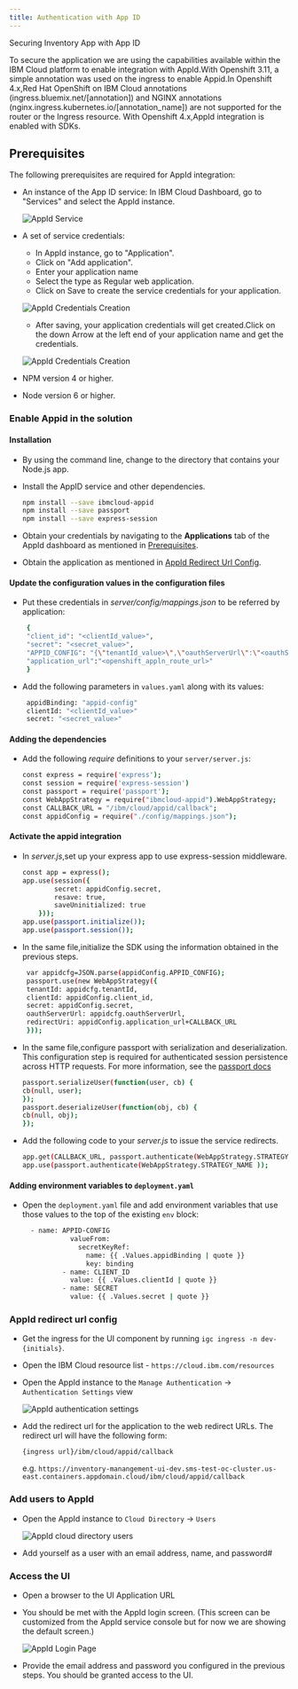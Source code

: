 ```yaml
---
title: Authentication with App ID
---
```



<PageDescription>

Securing Inventory App with App ID

</PageDescription>

To secure the application we are using the capabilities available within the IBM Cloud platform to enable integration with AppId.With Openshift 3.11,
a simple annotation was used on the ingress to enable Appid.In Openshift 4.x,Red Hat OpenShift on IBM Cloud annotations (ingress.bluemix.net/[annotation]) 
and NGINX annotations (nginx.ingress.kubernetes.io/[annotation_name]) are not supported for the router or the Ingress resource. With Openshift 4.x,AppId 
integration is enabled with SDKs.

## Prerequisites

The following prerequisites are required for AppId integration:
- An instance of the App ID service:
  In IBM Cloud Dashboard, go to "Services" and select the AppId instance.
  
  ![AppId Service](images/AppIdIntegration01.png)

- A set of service credentials:
    - In AppId instance, go to "Application". 
    - Click on "Add application".
    - Enter your application name 
    - Select the type as Regular web application.
    - Click on Save to create the service credentials for your application.
   
    ![AppId Credentials Creation](images/AppIdInt02a.png)

    - After saving, your application credentials will get created.Click on the down Arrow at 
    the left end of your application name and get the credentials.
    
    ![AppId Credentials Creation](images/AppidInt03.png)
    

- NPM version 4 or higher.
- Node version 6 or higher.


### Enable Appid in the solution

#### Installation
-   By using the command line, change to the directory that contains your Node.js app.
-   Install the AppID service and other dependencies.
    ```bash
    npm install --save ibmcloud-appid
    npm install --save passport
    npm install --save express-session
    ```
-  Obtain your credentials by navigating to the <b>Applications</b> tab of the AppId dashboard as mentioned in [Prerequisites](#prerequisites).

- Obtain the application as mentioned in [AppId Redirect Url Config](#AppId_redirect_url_config).

#### Update the configuration values in the configuration files
-  Put these credentials in <i>server/config/mappings.json</i> to be referred by application:
   ```bash
    {
    "client_id": "<clientId_value>",
    "secret": "<secret_value>",
    "APPID_CONFIG": "{\"tenantId_value>\",\"oauthServerUrl\":\"<oauthServer_URL>\"}",
    "application_url":"<openshift_appln_route_url>"
    }
    ```

- Add the following parameters in `values.yaml` along with its values:

   ```bash
    appidBinding: "appid-config"
    clientId: "<clientId_value>"
    secret: "<secret_value>"
    ```
  

#### Adding the dependencies
- Add the following <i>require</i> definitions to your `server/server.js`:

    ```bash
    const express = require('express');
    const session = require('express-session')
    const passport = require('passport');
    const WebAppStrategy = require("ibmcloud-appid").WebAppStrategy;
    const CALLBACK_URL = "/ibm/cloud/appid/callback";
    const appidConfig = require("./config/mappings.json");
    ```

#### Activate the appid integration
- In <i>server.js</i>,set up your express app to use express-session middleware.

    ```bash
    const app = express();
    app.use(session({
            secret: appidConfig.secret,
            resave: true,
            saveUninitialized: true
        }));
    app.use(passport.initialize());
    app.use(passport.session());
    ```

- In the same file,initialize the SDK using the information obtained in the previous steps.
   ```bash
    var appidcfg=JSON.parse(appidConfig.APPID_CONFIG);
    passport.use(new WebAppStrategy({
    tenantId: appidcfg.tenantId,
    clientId: appidConfig.client_id,
    secret: appidConfig.secret,
    oauthServerUrl: appidcfg.oauthServerUrl,
    redirectUri: appidConfig.application_url+CALLBACK_URL
    }));
    ```

-   In the same file,configure passport with serialization and deserialization. This configuration step is required for authenticated session persistence across HTTP requests. For more information, see the [passport docs](http://www.passportjs.org/docs/)
    ```bash
    passport.serializeUser(function(user, cb) {
    cb(null, user);
    });
    passport.deserializeUser(function(obj, cb) {
    cb(null, obj);
    });
    ```

-   Add the following code to your <i>server.js</i> to issue the service redirects.
    ```bash
    app.get(CALLBACK_URL, passport.authenticate(WebAppStrategy.STRATEGY_NAME));
    app.use(passport.authenticate(WebAppStrategy.STRATEGY_NAME ));
    ```    

#### Adding environment variables to `deployment.yaml`
- Open the `deployment.yaml` file and add environment variables that use those values to the top of the existing `env` block:
  ```bash
    - name: APPID-CONFIG
              valueFrom:
                secretKeyRef:
                  name: {{ .Values.appidBinding | quote }}
                  key: binding
            - name: CLIENT_ID
              value: {{ .Values.clientId | quote }}
            - name: SECRET
              value: {{ .Values.secret | quote }}
    ``` 

### AppId redirect url config

- Get the ingress for the UI component by running `igc ingress -n dev-{initials}`.

- Open the IBM Cloud resource list - `https://cloud.ibm.com/resources`

- Open the AppId instance to the `Manage Authentication` -> `Authentication Settings` view

    ![AppId authentication settings](images/appid-authentication-settings.png)

- Add the redirect url for the application to the web redirect URLs. The redirect url will have
the following form:

    `{ingress url}/ibm/cloud/appid/callback`
    
    e.g. `https://inventory-manangement-ui-dev.sms-test-oc-cluster.us-east.containers.appdomain.cloud/ibm/cloud/appid/callback`

### Add users to AppId

- Open the AppId instance to `Cloud Directory` -> `Users`

    ![AppId cloud directory users](images/appid-cloud-directory-users.png)

- Add yourself as a user with an email address, name, and password#

### Access the UI

- Open a browser to the UI Application URL

- You should be met with the AppId login screen. (This screen can be customized from the AppId service console but for now we are showing the default screen.)

     ![AppId Login Page](images/AppidLogin.png)

- Provide the email address and password you configured in the previous steps. You should be granted access to the UI.
